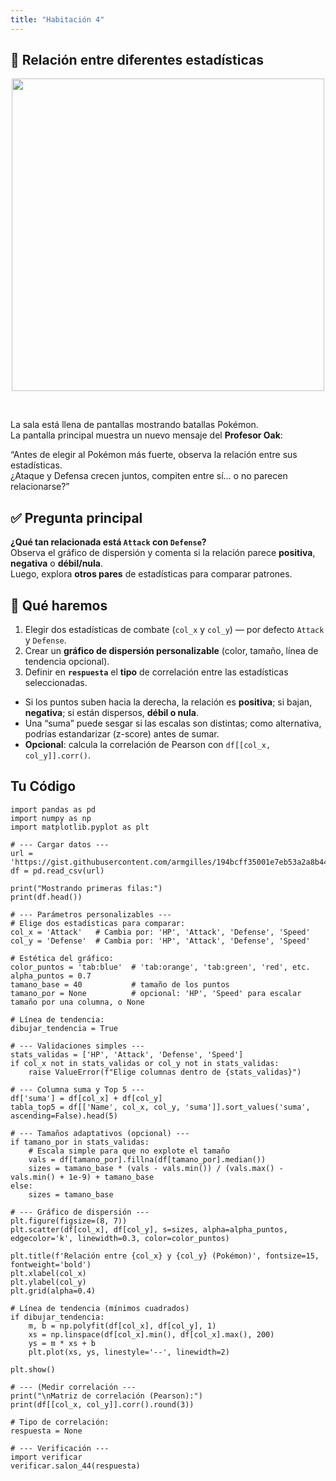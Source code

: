 ```yaml
---
title: "Habitación 4"
---
```


<h2 class="text-center">
🎯 Relación entre diferentes estadísticas 
</h2>




<center>
<img src="./img/sala_p4.png" width="500">
</center>


<br/>

La sala está llena de pantallas mostrando batallas Pokémon.  
La pantalla principal muestra un nuevo mensaje del **Profesor Oak**:

<div class="alert alert-info">
"Antes de elegir al Pokémon más fuerte, observa la relación entre sus estadísticas.  
¿Ataque y Defensa crecen juntos, compiten entre sí… o no parecen relacionarse?"
</div>


## ✅ Pregunta principal

**¿Qué tan relacionada está `Attack` con `Defense`?**  
Observa el gráfico de dispersión y comenta si la relación parece **positiva**, **negativa** o **débil/nula**.  
Luego, explora **otros pares** de estadísticas para comparar patrones.



## 🧪 Qué haremos

1. Elegir dos estadísticas de combate (`col_x` y `col_y`) — por defecto `Attack` y `Defense`.  
2. Crear un **gráfico de dispersión personalizable** (color, tamaño, línea de tendencia opcional).  
3. Definir en **`respuesta`** el **tipo** de correlación entre las estadísticas seleccionadas.

::: {.callout-tip title="Sugerencias para analizar" collapse="true"}
- Si los puntos suben hacia la derecha, la relación es **positiva**; si bajan, **negativa**; si están dispersos, **débil o nula**.  
- Una “suma” puede sesgar si las escalas son distintas; como alternativa, podrías estandarizar (z-score) antes de sumar.  
- **Opcional**: calcula la correlación de Pearson con `df[[col_x, col_y]].corr()`.
:::



## Tu Código
```pyodide-python
import pandas as pd
import numpy as np
import matplotlib.pyplot as plt

# --- Cargar datos ---
url = 'https://gist.githubusercontent.com/armgilles/194bcff35001e7eb53a2a8b441e8b2c6/raw/92200bc0a673d5ce2110aaad4544ed6c4010f687/pokemon.csv'
df = pd.read_csv(url)

print("Mostrando primeras filas:")
print(df.head())
```

```pyodide-python
# --- Parámetros personalizables ---
# Elige dos estadísticas para comparar:
col_x = 'Attack'   # Cambia por: 'HP', 'Attack', 'Defense', 'Speed'
col_y = 'Defense'  # Cambia por: 'HP', 'Attack', 'Defense', 'Speed'

# Estética del gráfico:
color_puntos = 'tab:blue'  # 'tab:orange', 'tab:green', 'red', etc.
alpha_puntos = 0.7
tamano_base = 40           # tamaño de los puntos
tamano_por = None          # opcional: 'HP', 'Speed' para escalar tamaño por una columna, o None

# Línea de tendencia:
dibujar_tendencia = True

# --- Validaciones simples ---
stats_validas = ['HP', 'Attack', 'Defense', 'Speed']
if col_x not in stats_validas or col_y not in stats_validas:
    raise ValueError(f"Elige columnas dentro de {stats_validas}")

# --- Columna suma y Top 5 ---
df['suma'] = df[col_x] + df[col_y]
tabla_top5 = df[['Name', col_x, col_y, 'suma']].sort_values('suma', ascending=False).head(5)

# --- Tamaños adaptativos (opcional) ---
if tamano_por in stats_validas:
    # Escala simple para que no explote el tamaño
    vals = df[tamano_por].fillna(df[tamano_por].median())
    sizes = tamano_base * (vals - vals.min()) / (vals.max() - vals.min() + 1e-9) + tamano_base
else:
    sizes = tamano_base

# --- Gráfico de dispersión ---
plt.figure(figsize=(8, 7))
plt.scatter(df[col_x], df[col_y], s=sizes, alpha=alpha_puntos, edgecolor='k', linewidth=0.3, color=color_puntos)

plt.title(f'Relación entre {col_x} y {col_y} (Pokémon)', fontsize=15, fontweight='bold')
plt.xlabel(col_x)
plt.ylabel(col_y)
plt.grid(alpha=0.4)

# Línea de tendencia (mínimos cuadrados)
if dibujar_tendencia:
    m, b = np.polyfit(df[col_x], df[col_y], 1)
    xs = np.linspace(df[col_x].min(), df[col_x].max(), 200)
    ys = m * xs + b
    plt.plot(xs, ys, linestyle='--', linewidth=2)

plt.show()
```

```pyodide-python
# --- (Medir correlación ---
print("\nMatriz de correlación (Pearson):")
print(df[[col_x, col_y]].corr().round(3))

# Tipo de correlación:
respuesta = None

# --- Verificación ---
import verificar
verificar.salon_44(respuesta)
````

